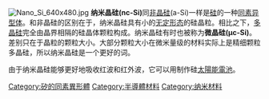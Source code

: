 [[File:Nano_Si_640x480.jpg|thumb]]
'''纳米晶硅(nc-Si)'''同[[非晶硅|非晶硅]](a-Si)一样是[[硅|硅]]的一种[[同素异型体|同素异型体]]。和非晶硅的区别在于，纳米晶硅具有小的[[无定形态|无定形态]]的硅晶粒。相比之下，[[多晶硅|多晶硅]]完全由晶界相隔的硅晶体颗粒构成。纳米晶硅有时也被称为'''微晶硅(µc-Si)'''。差别只在于晶粒的颗粒大小。大部分颗粒大小在微米量级的材料实际上是精细颗粒多晶硅，所以纳米晶硅是一个更好的词。

由于纳米晶硅能够更好地吸收红波和红外波，它可以用制作硅[[光电池|太陽能電池]]。

{{tech-stub}}
{{Authority control}}
[[Category:矽的同素異形體|Category:矽的同素異形體]]
[[Category:半導體材料|Category:半導體材料]]
[[Category:纳米材料|Category:纳米材料]]